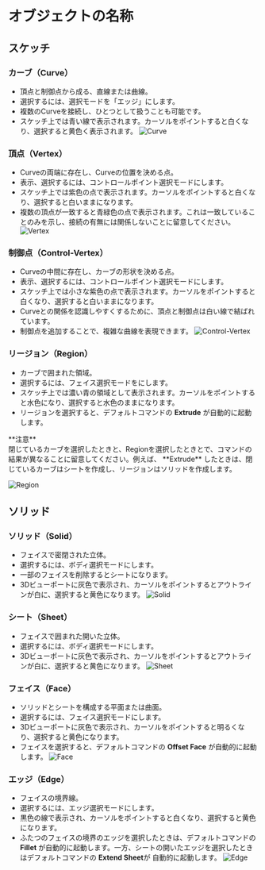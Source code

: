 
# オブジェクトの名称

## スケッチ

### カーブ（Curve）
- 頂点と制御点から成る、直線または曲線。
- 選択するには、選択モードを「エッジ」にします。
- 複数のCurveを接続し、ひとつとして扱うことも可能です。
- スケッチ上では青い線で表示されます。カーソルをポイントすると白くなり、選択すると黄色く表示されます。
![Curve](/img/object-name-curve.png)

### 頂点（Vertex）
- Curveの両端に存在し、Curveの位置を決める点。
- 表示、選択するには、コントロールポイント選択モードにします。
- スケッチ上では紫色の点で表示されます。カーソルをポイントすると白くなり、選択すると白いままになります。
- 複数の頂点が一致すると青緑色の点で表示されます。これは一致していることのみを示し、接続の有無には関係しないことに留意してください。
![Vertex](/img/object-name-vertex.png)

### 制御点（Control-Vertex）
- Curveの中間に存在し、カーブの形状を決める点。
- 表示、選択するには、コントロールポイント選択モードにします。
- スケッチ上では小さな紫色の点で表示されます。カーソルをポイントすると白くなり、選択すると白いままになります。
- Curveとの関係を認識しやすくするために、頂点と制御点は白い線で結ばれています。
- 制御点を追加することで、複雑な曲線を表現できます。
![Control-Vertex](/img/object-name-cv.png)

### リージョン（Region）
- カーブで囲まれた領域。
- 選択するには、フェイス選択モードをにします。
- スケッチ上では濃い青の領域として表示されます。カーソルをポイントすると水色になり、選択すると水色のままになります。
- リージョンを選択すると、デフォルトコマンドの **Extrude** が自動的に起動します。

<Callout emoji="❗">
**注意**<br />
閉じているカーブを選択したときと、Regionを選択したときとで、コマンドの結果が異なることに留意してください。例えば、 **Extrude** したときは、閉じているカーブはシートを作成し、リージョンはソリッドを作成します。
</Callout>

![Region](/img/object-name-region.png)

## ソリッド

### ソリッド（Solid）
- フェイスで密閉された立体。
- 選択するには、ボディ選択モードにします。
- 一部のフェイスを削除するとシートになります。
- 3Dビューポートに灰色で表示され、カーソルをポイントするとアウトラインが白に、選択すると黄色になります。
![Solid](/img/object-name-solid.png)

### シート（Sheet）
- フェイスで囲まれた開いた立体。
- 選択するには、ボディ選択モードにします。
- 3Dビューポートに灰色で表示され、カーソルをポイントするとアウトラインが白に、選択すると黄色になります。
![Sheet](/img/object-name-sheet.png)

### フェイス（Face）
- ソリッドとシートを構成する平面または曲面。
- 選択するには、フェイス選択モードにします。
- 3Dビューポートに灰色で表示され、カーソルをポイントすると明るくなり、選択すると黄色になります。
- フェイスを選択すると、デフォルトコマンドの **Offset Face** が自動的に起動します。
![Face](/img/object-name-face.png)

### エッジ（Edge）
- フェイスの境界線。
- 選択するには、エッジ選択モードにします。
- 黒色の線で表示され、カーソルをポイントすると白くなり、選択すると黄色になります。
- ふたつのフェイスの境界のエッジを選択したときは、デフォルトコマンドの **Fillet** が自動的に起動します。一方、シートの開いたエッジを選択したときはデフォルトコマンドの **Extend Sheet**が 自動的に起動します。
![Edge](/img/object-name-edge.png)
